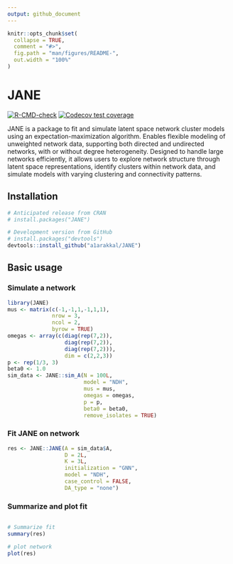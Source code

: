 ```yaml
---
output: github_document
---
```


<!-- README.md is generated from README.Rmd. Please edit that file -->

```r
knitr::opts_chunk$set(
  collapse = TRUE,
  comment = "#>",
  fig.path = "man/figures/README-",
  out.width = "100%"
)
```

# JANE

<!-- badges: start -->
[![R-CMD-check](https://github.com/a1arakkal/JANE/actions/workflows/R-CMD-check.yaml/badge.svg)](https://github.com/a1arakkal/JANE/actions/workflows/R-CMD-check.yaml)
[![Codecov test
coverage](https://codecov.io/gh/a1arakkal/JANE/branch/master/graph/badge.svg)](https://app.codecov.io/gh/a1arakkal/JANE?branch=master)

<!-- badges: end -->

JANE is a package to fit and simulate latent space network cluster models using an expectation-maximization algorithm.
Enables flexible modeling of unweighted network data, supporting both directed and undirected networks,
with or without degree heterogeneity. Designed to handle large networks efficiently, it allows users to explore 
network structure through latent space representations, identify clusters within network data, and simulate models
with varying clustering and connectivity patterns. 

## Installation

``` r
# Anticipated release from CRAN
# install.packages("JANE")

# Development version from GitHub
# install.packages("devtools")
devtools::install_github("a1arakkal/JANE")
```


## Basic usage

### Simulate a network

``` r
library(JANE)
mus <- matrix(c(-1,-1,1,-1,1,1), 
              nrow = 3,
              ncol = 2, 
              byrow = TRUE)
omegas <- array(c(diag(rep(7,2)),
                  diag(rep(7,2)), 
                  diag(rep(7,2))), 
                  dim = c(2,2,3))
p <- rep(1/3, 3)
beta0 <- 1.0
sim_data <- JANE::sim_A(N = 100L, 
                        model = "NDH",
                        mus = mus, 
                        omegas = omegas, 
                        p = p, 
                        beta0 = beta0, 
                        remove_isolates = TRUE)
```

### Fit JANE on network

``` r
res <- JANE::JANE(A = sim_data$A,
                  D = 2L,
                  K = 3L,
                  initialization = "GNN", 
                  model = "NDH",
                  case_control = FALSE,
                  DA_type = "none")
```

### Summarize and plot fit

``` r

# Summarize fit 
summary(res)

# plot network
plot(res)
```


